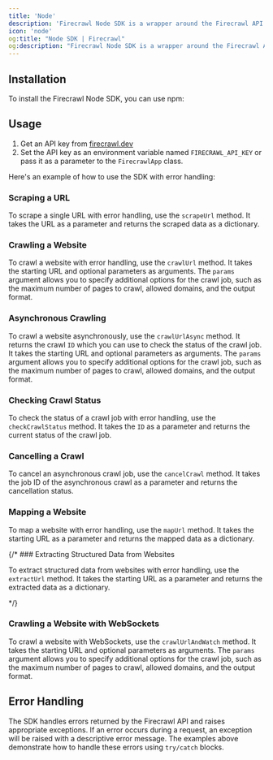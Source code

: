 ```yaml
---
title: 'Node'
description: 'Firecrawl Node SDK is a wrapper around the Firecrawl API to help you easily turn websites into markdown.'
icon: 'node'
og:title: "Node SDK | Firecrawl"
og:description: "Firecrawl Node SDK is a wrapper around the Firecrawl API to help you easily turn websites into markdown."
---
```



## Installation

To install the Firecrawl Node SDK, you can use npm:

<InstallationNode />

## Usage

1. Get an API key from [firecrawl.dev](https://firecrawl.dev)
2. Set the API key as an environment variable named `FIRECRAWL_API_KEY` or pass it as a parameter to the `FirecrawlApp` class.


Here's an example of how to use the SDK with error handling:

<ScrapeAndCrawlExampleNode />

### Scraping a URL

To scrape a single URL with error handling, use the `scrapeUrl` method. It takes the URL as a parameter and returns the scraped data as a dictionary.

<ScrapeNodeShort />

### Crawling a Website

To crawl a website with error handling, use the `crawlUrl` method. It takes the starting URL and optional parameters as arguments. The `params` argument allows you to specify additional options for the crawl job, such as the maximum number of pages to crawl, allowed domains, and the output format.

<CrawlNodeShort />

### Asynchronous Crawling

To crawl a website asynchronously, use the `crawlUrlAsync` method. It returns the crawl `ID` which you can use to check the status of the crawl job. It takes the starting URL and optional parameters as arguments. The `params` argument allows you to specify additional options for the crawl job, such as the maximum number of pages to crawl, allowed domains, and the output format.

<StartCrawlNodeShort />

### Checking Crawl Status

To check the status of a crawl job with error handling, use the `checkCrawlStatus` method. It takes the `ID` as a parameter and returns the current status of the crawl job.

<CheckCrawlStatusNodeShort />

### Cancelling a Crawl

To cancel an asynchronous crawl job, use the `cancelCrawl` method. It takes the job ID of the asynchronous crawl as a parameter and returns the cancellation status.

<CancelCrawlNodeShort />

### Mapping a Website

To map a website with error handling, use the `mapUrl` method. It takes the starting URL as a parameter and returns the mapped data as a dictionary.

<MapNodeShort />

{/* ### Extracting Structured Data from Websites

To extract structured data from websites with error handling, use the `extractUrl` method. It takes the starting URL as a parameter and returns the extracted data as a dictionary.

<ExtractNodeShort /> */}

### Crawling a Website with WebSockets

To crawl a website with WebSockets, use the `crawlUrlAndWatch` method. It takes the starting URL and optional parameters as arguments. The `params` argument allows you to specify additional options for the crawl job, such as the maximum number of pages to crawl, allowed domains, and the output format.

<CrawlWebSocketNodeBase />

## Error Handling

The SDK handles errors returned by the Firecrawl API and raises appropriate exceptions. If an error occurs during a request, an exception will be raised with a descriptive error message. The examples above demonstrate how to handle these errors using `try/catch` blocks.